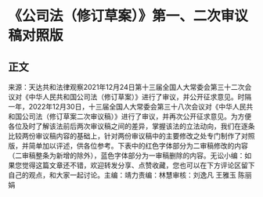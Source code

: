 # 《公司法（修订草案）》第一、二次审议稿对照版
## 正文
来源：天达共和法律观察2021年12月24日第十三届全国人大常委会第三十二次会议对《中华人民共和国公司法（修订草案）》进行了审议，并公开征求意见。时隔一年，2022年12月30日，十三届全国人大常委会第三十八次会议对《中华人民共和国公司法（修订草案二次审议稿）》进行了审议，并再次公开征求意见。为方便各位及时了解该法前后两次审议稿之间的差异，掌握该法的立法动向，我们在逐条比较两份审议稿内容的基础上，针对两份审议稿中的主要修改之处专门制作了对照版，并简单加以评述，供各位参考。下表中的红色字体部分为二审稿修改的内容（二审稿整条为新增的除外），蓝色字体部分为一审稿删除的内容。无讼小编：如果您觉得这篇文章还不错，欢迎转发分享、点赞收藏，您也可以在下方评论区留下自己的观点，和大家一起讨论。主编：靖力责编：林慧审核：刘逸凡 王雅玉 陈丽娟